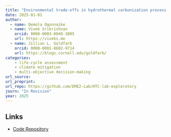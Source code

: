 ```yaml
---
title: "Environmental trade-offs in hydrothermal carbonization process selection determined via attributional life cycle assessment and multi-criteria decision making"
date: 2025-01-01
author: 
  - name: Demola Ogunnaike
  - name: Vivek Srikrishnan
    orcid: 0000-0003-0049-3805
    url: https://viveks.me
  - name: Jillian L. Goldfarb
    orcid: 0000-0001-8682-9714
    url: https://blogs.cornell.edu/goldfarb/
categories:
    - life-cycle assessment
    - climate mitigation
    - multi-objective decision-making
url_source: 
url_preprint:
url_repo: https://github.com/EME2-Lab/HTC-lab-exploratory
journ: "In Revision"
year: 2025
---
```


## Links

* [Code Repository](https://github.com/EME2-Lab/HTC-lab-exploratory)

